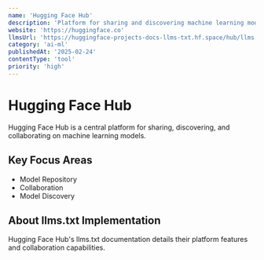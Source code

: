 ```yaml
---
name: 'Hugging Face Hub'
description: 'Platform for sharing and discovering machine learning models'
website: 'https://huggingface.co'
llmsUrl: 'https://huggingface-projects-docs-llms-txt.hf.space/hub/llms.txt'
category: 'ai-ml'
publishedAt: '2025-02-24'
contentType: 'tool'
priority: 'high'
---
```


# Hugging Face Hub

Hugging Face Hub is a central platform for sharing, discovering, and collaborating on machine learning models.

## Key Focus Areas

- Model Repository
- Collaboration
- Model Discovery

## About llms.txt Implementation

Hugging Face Hub's llms.txt documentation details their platform features and collaboration capabilities.
